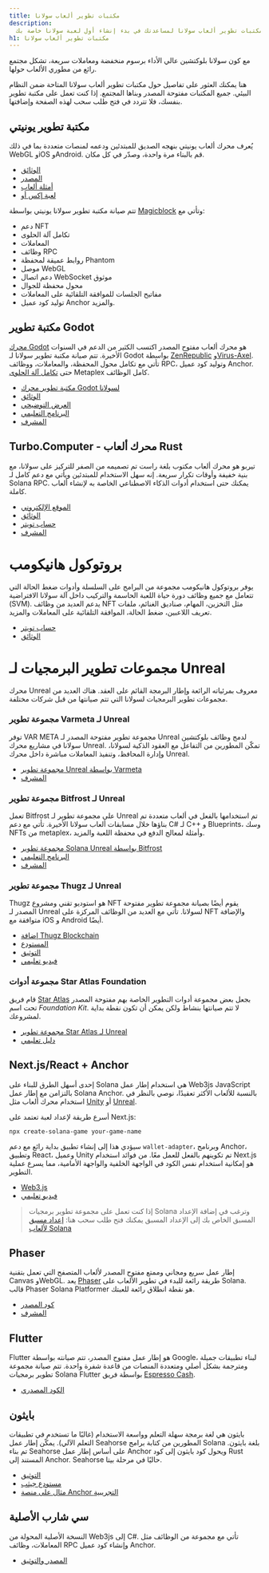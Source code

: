 ```yaml
---
title: مكتبات تطوير ألعاب سولانا
description:
  قائمة بمكتبات تطوير ألعاب سولانا لمساعدتك في بدء إنشاء أول لعبة سولانا خاصة بك
h1: مكتبات تطوير ألعاب سولانا
---
```


مع كون سولانا بلوكتشين عالي الأداء برسوم منخفضة ومعاملات سريعة، تشكل مجتمع رائع
من مطوري الألعاب حولها.

هنا يمكنك العثور على تفاصيل حول مكتبات تطوير ألعاب سولانا المتاحة ضمن النظام
البيئي. جميع المكتبات مفتوحة المصدر وبناها المجتمع. إذا كنت تعمل على مكتبة تطوير
بنفسك، فلا تتردد في فتح طلب سحب لهذه الصفحة وإضافتها.

## مكتبة تطوير يونيتي

يُعرف محرك ألعاب يونيتي بنهجه الصديق للمبتدئين ودعمه لمنصات متعددة بما في ذلك
WebGL وiOS وAndroid. قم بالبناء مرة واحدة، وصدّر في كل مكان.

- [الوثائق](https://docs.magicblock.gg/introduction)
- [المصدر](https://github.com/magicblock-labs/Solana.Unity-SDK)
- [أمثلة ألعاب](https://github.com/solana-developers/solana-game-examples)
- [لعبة إكس أو](https://blog.magicblock.gg/bolt-tic-tac-toe/)

تتم صيانة مكتبة تطوير سولانا يونيتي بواسطة
[Magicblock](https://www.magicblock.gg/) وتأتي مع:

- دعم NFT
- تكامل آلة الحلوى
- المعاملات
- وظائف RPC
- روابط عميقة لمحفظة Phantom
- موصل WebGL
- دعم اتصال WebSocket موثوق
- محول محفظة للجوال
- مفاتيح الجلسات للموافقة التلقائية على المعاملات
- توليد كود عميل Anchor والمزيد.

## مكتبة تطوير Godot

[محرك Godot](https://godotengine.org/) هو محرك ألعاب مفتوح المصدر اكتسب الكثير
من الدعم في السنوات الأخيرة. تتم صيانة مكتبة تطوير سولانا لـ Godot بواسطة
[ZenRepublic](https://twitter.com/ZenRepublicNDM)
و[Virus-Axel](https://twitter.com/AxelBenjam). تأتي مع تكامل محول المحفظة،
والمعاملات، ووظائف RPC، وتوليد كود عميل Anchor. حتى
[تكامل آلة الحلوى](https://zenwiki.gitbook.io/solana-godot-sdk-docs/guides/setup-candy-machine)
Metaplex كامل الوظائف.

- [مكتبة تطوير محرك Godot لسولانا](https://github.com/Virus-Axel/godot-solana-sdk)
- [الوثائق](https://zenwiki.gitbook.io/solana-godot-sdk-docs)
- [العرض التوضيحي](https://github.com/ZenRepublic/GodotSolanaSDKDemoPackage)
- [البرنامج التعليمي](https://www.youtube.com/watch?v=tszFPInYmXQ)
- [المشرف](https://twitter.com/ZenRepublicNDM)

## Turbo.Computer - محرك ألعاب Rust

تيربو هو محرك ألعاب مكتوب بلغة راست تم تصميمه من الصفر للتركيز على سولانا، مع
بنية خفيفة وأوقات تكرار سريعة. إنه سهل الاستخدام للمبتدئين ويأتي مع دعم كامل لـ
Solana RPC. يمكنك حتى استخدام أدوات الذكاء الاصطناعي الخاصة به لإنشاء ألعاب
كاملة.

- [الموقع الإلكتروني](https://turbo.computer/)
- [الوثائق](https://docs.turbo.computer/)
- [حساب تويتر](https://twitter.com/makegamesfast)
- [المشرف](https://twitter.com/jozanza)

# بروتوكول هانيكومب

يوفر بروتوكول هانيكومب مجموعة من البرامج على السلسلة وأدوات ضغط الحالة التي
تتعامل مع جميع وظائف دورة حياة اللعبة الحاسمة والتركيب داخل آلة سولانا
الافتراضية (SVM). يدعم العديد من وظائف NFT مثل التخزين، المهام، صناديق الغنائم،
ملفات تعريف اللاعبين، ضغط الحالة، الموافقة التلقائية على المعاملات والمزيد.

- [حساب تويتر](https://twitter.com/honeycomb_prtcl)
- [الوثائق](https://docs.honeycombprotocol.com/)

# مجموعات تطوير البرمجيات لـ Unreal

محرك Unreal معروف بمرئياته الرائعة وإطار البرمجة القائم على العقد. هناك العديد
من مجموعات تطوير البرمجيات لسولانا التي تتم صيانتها من قبل شركات مختلفة.

### مجموعة تطوير Varmeta لـ Unreal

توفر VAR META مجموعة تطوير مفتوحة المصدر لـ Unreal لدمج وظائف بلوكتشين سولانا في
مشاريع محرك Unreal. تمكّن المطورين من التفاعل مع العقود الذكية لسولانا، وإدارة
المحافظ، وتنفيذ المعاملات مباشرة داخل محرك Unreal.

- [مجموعة تطوير Unreal بواسطة Varmeta](https://github.com/VAR-META-Tech/UnrealSolanaSDK)
- [المشرف](https://www.var-meta.com/)

### مجموعة تطوير Bitfrost لـ Unreal

تعمل Bitfrost على مجموعة تطوير لـ Unreal تم استخدامها بالفعل في ألعاب متعددة تم
بناؤها خلال مسابقات ألعاب سولانا الأخيرة. تأتي مع دعم C# لـ C++ و Blueprints،
وسك NFTs من metaplex، وأمثلة لمعالج الدفع في محفظة اللعبة والمزيد.

- [مجموعة تطوير Solana Unreal بواسطة Bitfrost](https://github.com/Bifrost-Technologies/Solana-Unreal-SDK)
- [البرنامج التعليمي](https://www.youtube.com/watch?v=S8fm8mFeUkk)
- [المشرف](https://twitter.com/BifrostTitan)

### مجموعة تطوير Thugz لـ Unreal

Thugz هو استوديو تقني ومشروع NFT يقوم أيضًا بصيانة مجموعة تطوير مفتوحة المصدر لـ
Unreal لسولانا. تأتي مع العديد من الوظائف المركزة على NFT والإضافة متوافقة مع
iOS و Android أيضًا.

- [إضافة Thugz Blockchain](https://www.fab.com/listings/a7e220ba-93e5-4a3b-99e7-17b13da76f05)
- [المستودع](https://github.com/ThugzLabs/Thugz-BC-Plugin-Packaged-for-UE5.4)
- [التوثيق](https://thugzblockchainplugin-docs.vercel.app/)
- [فيديو تعليمي](https://www.youtube.com/watch?v=dS7sTZd_E9U&ab_channel=ThugzNFT)

### مجموعة أدوات Star Atlas Foundation

قام فريق [Star Atlas](https://staratlas.com/) بجعل بعض مجموعة أدوات التطوير
الخاصة بهم مفتوحة المصدر تحت اسم _Foundation Kit_. لا تتم صيانتها بنشاط ولكن
يمكن أن تكون نقطة بداية لمشروعك.

- [مجموعة تطوير Star Atlas لـ Unreal](https://github.com/staratlasmeta/FoundationKit)
- [دليل تعليمي](https://www.youtube.com/watch?v=S8fm8mFeUkk)

## Next.js/React + Anchor

إحدى أسهل الطرق للبناء على Solana هي استخدام إطار عمل Web3js JavaScript بالتزامن
مع إطار عمل Solana Anchor. بالنسبة للألعاب الأكثر تعقيدًا، نوصي بالنظر في
استخدام محرك ألعاب مثل [Unity](#unity-sdk) أو [Unreal](#unreal-sdks).

أسرع طريقة لإعداد لعبة تعتمد على Next.js:

```shell
npx create-solana-game your-game-name
```

سيؤدي هذا إلى إنشاء تطبيق بداية رائع مع دعم `wallet-adapter`، وبرنامج Anchor،
وتطبيق React، وعميل Unity تم تكوينهم بالفعل للعمل معًا. من فوائد استخدام Next.js
هو إمكانية استخدام نفس الكود في الواجهة الخلفية والواجهة الأمامية، مما يسرع
عملية التطوير.

- [Web3.js](https://solana.com/docs/clients/javascript)
- [فيديو تعليمي](https://www.youtube.com/watch?v=fnhivg_pemI&t=1s&ab_channel=Solana)

> إذا كنت تعمل على مجموعة تطوير برمجيات Solana وترغب في إضافة الإعداد المسبق
> الخاص بك إلى الإعداد المسبق يمكنك فتح طلب سحب هنا:
> [إعداد مسبق لألعاب Solana](https://github.com/solana-developers/solana-game-preset)

## Phaser

إطار عمل سريع ومجاني وممتع مفتوح المصدر لألعاب المتصفح التي تعمل بتقنية Canvas
وWebGL. يعد [Phaser](https://phaser.io/) طريقة رائعة للبدء في تطوير الألعاب على
Solana. قالب Phaser Solana Platformer هو نقطة انطلاق رائعة للعبتك.

- [كود المصدر](https://github.com/Bread-Heads-NFT/phaser-solana-platformer-template)
- [المشرف](https://twitter.com/blockiosaurus)

## Flutter

Flutter هو إطار عمل مفتوح المصدر، تتم صيانته بواسطة Google، لبناء تطبيقات جميلة
ومترجمة بشكل أصلي ومتعددة المنصات من قاعدة شفرة واحدة. تتم صيانة مجموعة تطوير
برمجيات Solana Flutter بواسطة فريق
[Espresso Cash](https://www.espressocash.com/).

- [الكود المصدري](https://github.com/espresso-cash/espresso-cash-public)

## بايثون

بايثون هي لغة برمجة سهلة التعلم وواسعة الاستخدام (غالبًا ما تستخدم في تطبيقات
التعلم الآلي). يمكّن إطار عمل Seahorse المطورين من كتابة برامج Solana بلغة
بايثون. تم بناء Seahorse على أساس إطار عمل Anchor ويحول كود بايثون إلى كود Rust
المستند إلى Anchor. Seahorse حاليًا في مرحلة بيتا.

- [التوثيق](https://www.seahorse.dev/)
- [مستودع جيثب](https://github.com/solana-developers/seahorse)
- [مثال على منصة Anchor التجريبية](https://beta.solpg.io/tutorials/hello-seahorse)

## سي شارب الأصلية

النسخة الأصلية المحولة من Web3js إلى C#. تأتي مع مجموعة من الوظائف مثل
المعاملات، وظائف RPC وإنشاء كود عميل Anchor.

- [المصدر والتوثيق](https://github.com/bmresearch/Solnet/blob/master/docs/articles/getting_started.md)
